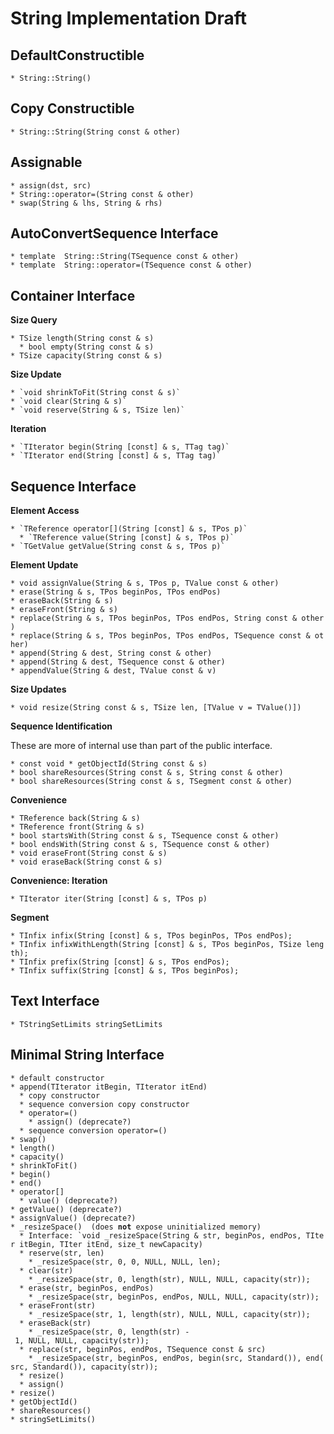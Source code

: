 = String Implementation Draft =

== DefaultConstructible ==

 * String::String()

== Copy Constructible ==

 * String::String(String const & other)

== Assignable ==

 * assign(dst, src)
 * String::operator=(String const & other)
 * swap(String & lhs, String & rhs)

== AutoConvertSequence Interface ==

 * template <typename TSequence> String::String(TSequence const & other)
 * template <typename TSequence> String::operator=(TSequence const & other)

== Container Interface ==

'''Size Query'''

 * TSize length(String const & s)
   * bool empty(String const & s)
 * TSize capacity(String const & s)

'''Size Update'''

 * `void shrinkToFit(String const & s)`
 * `void clear(String & s)`
 * `void reserve(String & s, TSize len)`

'''Iteration'''

 * `TIterator begin(String [const] & s, TTag tag)`
 * `TIterator end(String [const] & s, TTag tag)`

== Sequence Interface ==

'''Element Access'''

 * `TReference operator[](String [const] & s, TPos p)`
   * `TReference value(String [const] & s, TPos p)`
 * `TGetValue getValue(String const & s, TPos p)`

'''Element Update'''

 * void assignValue(String & s, TPos p, TValue const & other)
 * erase(String & s, TPos beginPos, TPos endPos)
 * eraseBack(String & s)
 * eraseFront(String & s)
 * replace(String & s, TPos beginPos, TPos endPos, String const & other)
 * replace(String & s, TPos beginPos, TPos endPos, TSequence const & other)
 * append(String & dest, String const & other)
 * append(String & dest, TSequence const & other)
 * appendValue(String & dest, TValue const & v)

'''Size Updates'''

 * void resize(String const & s, TSize len, [TValue v = TValue()])

'''Sequence Identification'''

These are more of internal use than part of the public interface.

 * const void * getObjectId(String const & s)
 * bool shareResources(String const & s, String const & other)
 * bool shareResources(String const & s, TSegment const & other)

'''Convenience'''

 * TReference back(String & s)
 * TReference front(String & s)
 * bool startsWith(String const & s, TSequence const & other)
 * bool endsWith(String const & s, TSequence const & other)
 * void eraseFront(String const & s)
 * void eraseBack(String const & s)

'''Convenience: Iteration'''

 * TIterator iter(String [const] & s, TPos p)

'''Segment'''

 * TInfix infix(String [const] & s, TPos beginPos, TPos endPos);
 * TInfix infixWithLength(String [const] & s, TPos beginPos, TSize length);
 * TInfix prefix(String [const] & s, TPos endPos);
 * TInfix suffix(String [const] & s, TPos beginPos);

== Text Interface ==

 * TStringSetLimits stringSetLimits

== Minimal String Interface ==

 * default constructor
 * append(TIterator itBegin, TIterator itEnd)
   * copy constructor
   * sequence conversion copy constructor
   * operator=()
     * assign() (deprecate?)
   * sequence conversion operator=()
 * swap()
 * length()
 * capacity()
 * shrinkToFit()
 * begin()
 * end()
 * operator[]
   * value() (deprecate?)
 * getValue() (deprecate?)
 * assignValue() (deprecate?)
 * _resizeSpace()  (does '''not''' expose uninitialized memory)
   * Interface: `void _resizeSpace(String & str, beginPos, endPos, TIter itBegin, TIter itEnd, size_t newCapacity)
   * reserve(str, len)
     * _resizeSpace(str, 0, 0, NULL, NULL, len);
   * clear(str)
     * _resizeSpace(str, 0, length(str), NULL, NULL, capacity(str));
   * erase(str, beginPos, endPos)
     * _resizeSpace(str, beginPos, endPos, NULL, NULL, capacity(str));
   * eraseFront(str)
     * _resizeSpace(str, 1, length(str), NULL, NULL, capacity(str));
   * eraseBack(str)
     * _resizeSpace(str, 0, length(str) - 1, NULL, NULL, capacity(str));
   * replace(str, beginPos, endPos, TSequence const & src)
     * _resizeSpace(str, beginPos, endPos, begin(src, Standard()), end(src, Standard()), capacity(str));
   * resize()
   * assign()
 * resize()
 * getObjectId()
 * shareResources()
 * stringSetLimits()
